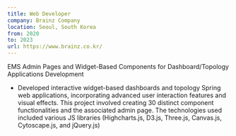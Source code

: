 ```yaml
---
title: Web Developer
company: Brainz Company
location: Seoul, South Korea
from: 2020
to: 2023
url: https://www.brainz.co.kr/
---
```


EMS Admin Pages and Widget-Based Components for Dashboard/Topology Applications Development

- Developed interactive widget-based dashboards and topology Spring web applications, incorporating advanced user interaction features and visual effects. This project involved creating 30 distinct component functionalities and the associated admin page. The technologies used included various JS libraries (Highcharts.js, D3.js, Three.js, Canvas.js, Cytoscape.js, and jQuery.js)

